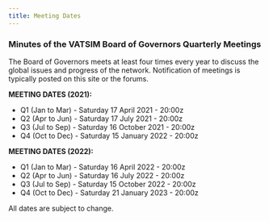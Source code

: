 ```yaml
---
title: Meeting Dates
---
```


### Minutes of the VATSIM Board of Governors Quarterly Meetings

The Board of Governors meets at least four times every year to discuss the global issues and progress of the network.
Notification of meetings is typically posted on this site or the forums.

**MEETING DATES (2021):**
* Q1 (Jan to Mar) - Saturday 17 April 2021 - 20:00z
* Q2 (Apr to Jun) - Saturday 17 July 2021 - 20:00z
* Q3 (Jul to Sep) - Saturday 16 October 2021 - 20:00z
* Q4 (Oct to Dec) - Saturday 15 January 2022 - 20:00z

**MEETING DATES (2022):**
* Q1 (Jan to Mar) - Saturday 16 April 2022 - 20:00z
* Q2 (Apr to Jun) - Saturday 16 July 2022 - 20:00z
* Q3 (Jul to Sep) - Saturday 15 October 2022 - 20:00z
* Q4 (Oct to Dec) - Saturday 21 January 2023 - 20:00z

All dates are subject to change.
